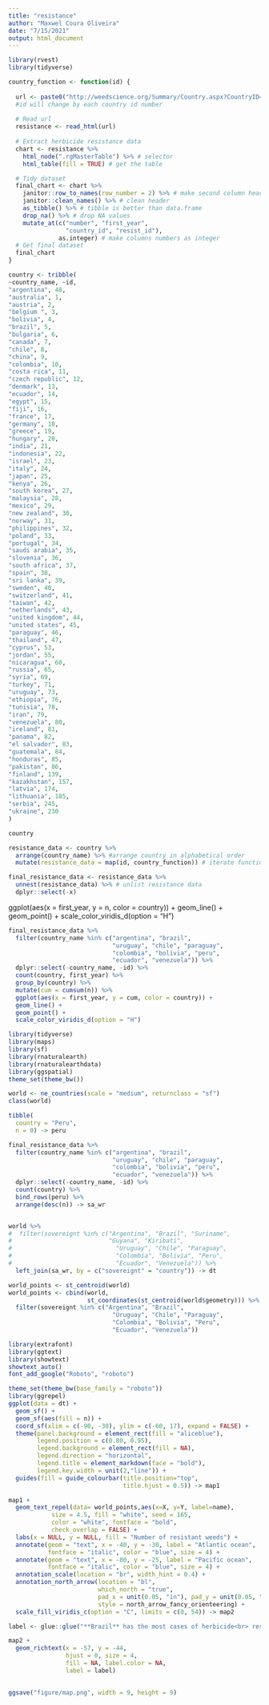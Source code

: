```yaml
---
title: "resistance"
author: "Maxwel Coura Oliveira"
date: "7/15/2021"
output: html_document
---
```


```r
library(rvest)
library(tidyverse)
```

```r
country_function <- function(id) {
  
  url <- paste0("http://weedscience.org/Summary/Country.aspx?CountryID=",id,"")
  #id will change by each country id number
  
  # Read url
  resistance <- read_html(url)
  
  # Extract herbicide resistance data
  chart <- resistance %>% 
    html_node(".rgMasterTable") %>% # selector
    html_table(fill = TRUE) # get the table

  # Tidy dataset
  final_chart <- chart %>% 
    janitor::row_to_names(row_number = 2) %>% # make second column header
    janitor::clean_names() %>% # clean header
    as_tibble() %>% # tibble is better than data.frame
    drop_na() %>% # drop NA values
    mutate_at(c("number", "first_year", 
                "country_id", "resist_id"), 
              as.integer) # make columns numbers as integer 
  # Get final dataset
  final_chart 
}
```



```r
country <- tribble(
~country_name, ~id,
"argentina", 48,
"australia", 1,
"austria", 2,
"belgium ", 3,
"bolivia", 4,
"brazil", 5,
"bulgaria", 6,
"canada", 7,
"chile", 8,
"china", 9,
"colombia", 10,
"costa rica", 11,
"czech republic", 12,
"denmark", 13,
"ecuador", 14,
"egypt", 15,
"fiji", 16,
"france", 17,
"germany", 18,
"greece", 19,
"hungary", 20,
"india", 21,
"indonesia", 22,
"israel", 23,
"italy", 24,
"japan", 25,
"kenya", 26,
"south korea", 27,
"malaysia", 28,
"mexico", 29,
"new zealand", 30,
"norway", 31,
"philippines", 32,
"poland", 33,
"portugal", 34,
"saudi arabia", 35,
"slovenia", 36,
"south africa", 37,
"spain", 38,
"sri lanka", 39,
"sweden", 40,
"switzerland", 41,
"taiwan", 42,
"netherlands", 43,
"united kingdom", 44,
"united states", 45,
"paraguay", 46,
"thailand", 47,
"cyprus", 53,
"jordan", 55,
"nicaragua", 60,
"russia", 65,
"syria", 69,
"turkey", 71,
"uruguay", 73,
"ethiopia", 76,
"tunisia", 78,
"iran", 79,
"venezuela", 80,
"ireland", 81,
"panama", 82,
"el salvador", 83,
"guatemala", 84,
"honduras", 85,
"pakistan", 86,
"finland", 139,
"kazakhstan", 157,
"latvia", 174,
"lithuania", 185,
"serbia", 245,
"ukraine", 230
)

country
```


```r
resistance_data <- country %>% 
  arrange(country_name) %>% #arrange country in alphabetical order
  mutate(resistance_data = map(id, country_function)) # iterate function over id

final_resistance_data <- resistance_data %>% 
  unnest(resistance_data) %>% # unlist resistance data
  dplyr::select(-x)
```

  ggplot(aes(x = first_year, y = n, color = country)) +
  geom_line() +
  geom_point() +
  scale_color_viridis_d(option = "H")
```r
final_resistance_data %>% 
  filter(country_name %in% c("argentina", "brazil",
                             "uruguay", "chile", "paraguay",
                             "colombia", "bolivia", "peru",
                             "ecuador", "venezuela")) %>% 
  dplyr::select(-country_name, -id) %>% 
  count(country, first_year) %>% 
  group_by(country) %>% 
  mutate(cum = cumsum(n)) %>% 
  ggplot(aes(x = first_year, y = cum, color = country)) +
  geom_line() +
  geom_point() +
  scale_color_viridis_d(option = "H")
```

```r
library(tidyverse)
library(maps)
library(sf)
library(rnaturalearth)
library(rnaturalearthdata)
library(ggspatial)
theme_set(theme_bw())
```
```r
world <- ne_countries(scale = "medium", returnclass = "sf")
class(world)
```

```r
tibble(
  country = "Peru",
  n = 0) -> peru

final_resistance_data %>% 
  filter(country_name %in% c("argentina", "brazil",
                             "uruguay", "chile", "paraguay",
                             "colombia", "bolivia", "peru",
                             "ecuador", "venezuela")) %>% 
  dplyr::select(-country_name, -id) %>% 
  count(country) %>% 
  bind_rows(peru) %>% 
  arrange(desc(n)) -> sa_wr
```

```r

```


```r
world %>% 
#  filter(sovereignt %in% c("Argentina", "Brazil", "Suriname",
#                           "Guyana", "Kiribati",
#                             "Uruguay", "Chile", "Paraguay",
#                             "Colombia", "Bolivia", "Peru",
#                             "Ecuador", "Venezuela")) %>% 
  left_join(sa_wr, by = c("sovereignt" = "country")) -> dt

world_points <- st_centroid(world)
world_points <- cbind(world, 
                      st_coordinates(st_centroid(world$geometry))) %>% 
  filter(sovereignt %in% c("Argentina", "Brazil",
                             "Uruguay", "Chile", "Paraguay",
                             "Colombia", "Bolivia", "Peru",
                             "Ecuador", "Venezuela")) 
```

```r
library(extrafont)
library(ggtext)
library(showtext)
showtext_auto()
font_add_google("Roboto", "roboto") 
```




```r
theme_set(theme_bw(base_family = "roboto"))
library(ggrepel)
ggplot(data = dt) +
  geom_sf() +
  geom_sf(aes(fill = n)) +
  coord_sf(xlim = c(-90, -30), ylim = c(-60, 17), expand = FALSE) +
  theme(panel.background = element_rect(fill = "aliceblue"),
        legend.position = c(0.80, 0.95),
        legend.background = element_rect(fill = NA),
        legend.direction = "horizontal",
        legend.title = element_markdown(face = "bold"),
        legend.key.width = unit(2,"line")) +
  guides(fill = guide_colourbar(title.position="top",
                                title.hjust = 0.5)) -> map1
```


```r
map1 +
  geom_text_repel(data= world_points,aes(x=X, y=Y, label=name),
            size = 4.5, fill = "white", seed = 165,
            color = "white", fontface = "bold", 
            check_overlap = FALSE) +
  labs(x = NULL, y = NULL, fill = "Number of resistant weeds") +
  annotate(geom = "text", x = -40, y = -30, label = "Atlantic ocean", 
           fontface = "italic", color = "blue", size = 4) +
  annotate(geom = "text", x = -80, y = -25, label = "Pacific ocean", 
           fontface = "italic", color = "blue", size = 4) +
  annotation_scale(location = "br", width_hint = 0.4) + 
  annotation_north_arrow(location = "bl", 
                         which_north = "true",
                         pad_x = unit(0.05, "in"), pad_y = unit(0.05, "in"), 
                         style = north_arrow_fancy_orienteering) +
  scale_fill_viridis_c(option = "C", limits = c(0, 54)) -> map2
```


```r
label <- glue::glue("**Brazil** has the most cases of herbicide<br> resistant weeds (n={sa_wr$n[1]}), followed by <br>**Argentina** (n={sa_wr$n[2]}), **Chile** (n={sa_wr$n[3]}), <br>**Colombia** (n={sa_wr$n[4]}), **Venezuela** (n={sa_wr$n[5]}), <br>**Bolivia** (n={sa_wr$n[6]}), Paraguay (n={sa_wr$n[7]}), <br>**Uruguay** (n={sa_wr$n[8]}), **Ecuardor** (n={sa_wr$n[9]}),<br> and **Peru** (n={sa_wr$n[10]})")
```


```r
map2 + 
  geom_richtext(x = -57, y = -44, 
                hjust = 0, size = 4,
                fill = NA, label.color = NA,
                label = label)
 

ggsave("figure/map.png", width = 9, height = 9)
```




